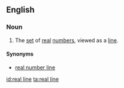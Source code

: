 ==English==
{{wikipedia}}

===Noun===
{{en-noun|s}}
#{{mathematics}} The [[set]] of [[real]] [[number]]s, viewed as a [[line]].

====Synonyms====
* [[real number line]]

[[id:real line]]
[[ta:real line]]